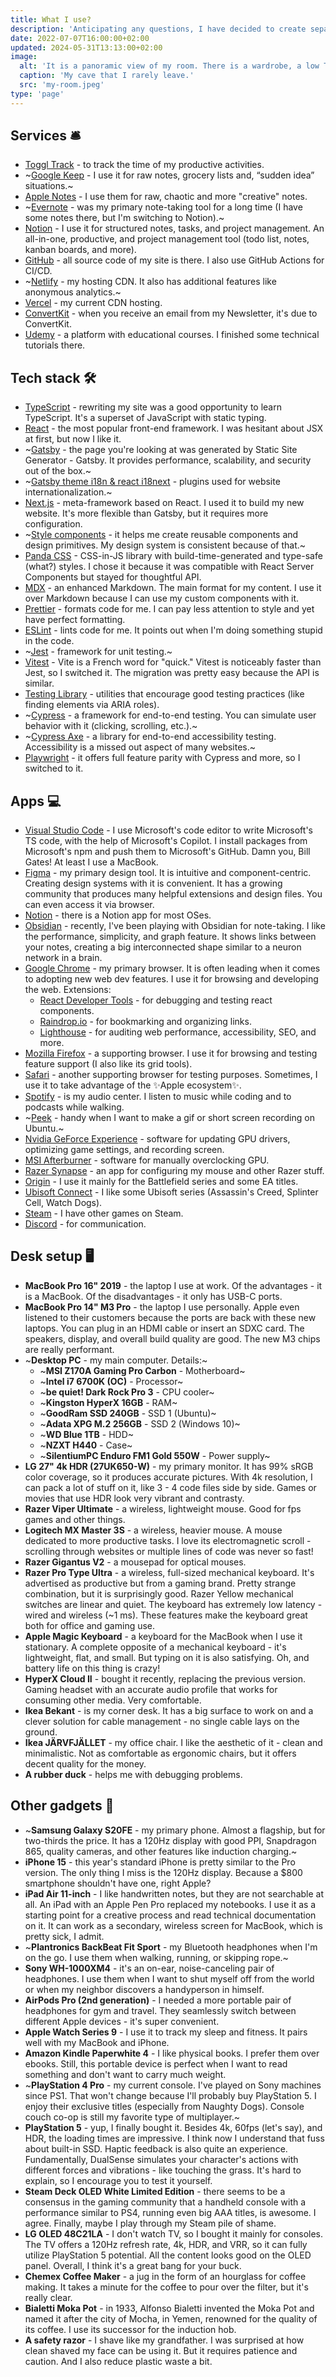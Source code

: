 ```yaml
---
title: What I use?
description: 'Anticipating any questions, I have decided to create separate page with the specifics of software and hardware I use.'
date: 2022-07-07T16:00:00+02:00
updated: 2024-05-31T13:13:00+02:00
image:
  alt: 'It is a panoramic view of my room. There is a wardrobe, a low TV cabinet, and a big corner desk. All furniture is black and white. The walls are white. The ceiling is also white with ball-shaped lamps hanging from it.'
  caption: 'My cave that I rarely leave.'
  src: 'my-room.jpeg'
type: 'page'
---
```


## Services 🛎️

- [Toggl Track](https://track.toggl.com/) - to track the time of my productive activities.
- ~[Google Keep](https://keep.google.com/) - I use it for raw notes, grocery lists and, “sudden idea” situations.~
- [Apple Notes](https://www.icloud.com/notes) - I use them for raw, chaotic and more "creative" notes.
- ~[Evernote](https://evernote.com/) - was my primary note-taking tool for a long time (I have some notes there, but I'm switching to Notion).~
- [Notion](https://www.notion.so/) - I use it for structured notes, tasks, and project management. An all-in-one, productive, and project management tool (todo list, notes, kanban boards, and more).
- [GitHub](https://github.com/) - all source code of my site is there. I also use GitHub Actions for CI/CD.
- ~[Netlify](https://www.netlify.com/) - my hosting CDN. It also has additional features like anonymous analytics.~
- [Vercel](https://vercel.com/) - my current CDN hosting.
- [ConvertKit](https://convertkit.com/) - when you receive an email from my Newsletter, it's due to ConvertKit.
- [Udemy](https://www.udemy.com/) - a platform with educational courses. I finished some technical tutorials there.

## Tech stack 🛠️

- [TypeScript](https://www.typescriptlang.org/) - rewriting my site was a good opportunity to learn TypeScript. It's a superset of JavaScript with static typing.
- [React](https://reactjs.org/) - the most popular front-end framework. I was hesitant about JSX at first, but now I like it.
- ~[Gatsby](https://www.gatsbyjs.com/) - the page you're looking at was generated by Static Site Generator - Gatsby. It provides performance, scalability, and security out of the box.~
- ~[Gatsby theme i18n & react i18next](https://www.gatsbyjs.com/plugins/gatsby-theme-i18n/) - plugins used for website internationalization.~
- [Next.js](https://nextjs.org/) - meta-framework based on React. I used it to build my new website. It's more flexible than Gatsby, but it requires more configuration.
- ~[Style components](https://styled-components.com/) - it helps me create reusable components and design primitives. My design system is consistent because of that.~
- [Panda CSS](https://panda-css.com/) - CSS-in-JS library with build-time-generated and type-safe (what?) styles. I chose it because it was compatible with React Server Components but stayed for thoughtful API.
- [MDX](https://mdxjs.com/) - an enhanced Markdown. The main format for my content. I use it over Markdown because I can use my custom components with it.
- [Prettier](https://prettier.io/) - formats code for me. I can pay less attention to style and yet have perfect formatting.
- [ESLint](https://eslint.org/) - lints code for me. It points out when I'm doing something stupid in the code.
- ~[Jest](https://jestjs.io/) - framework for unit testing.~
- [Vitest](https://vitest.dev/) - Vite is a French word for "quick." Vitest is noticeably faster than Jest, so I switched it. The migration was pretty easy because the API is similar.
- [Testing Library](https://testing-library.com/) - utilities that encourage good testing practices (like finding elements via ARIA roles).
- ~[Cypress](https://www.cypress.io/) - a framework for end-to-end testing. You can simulate user behavior with it (clicking, scrolling, etc.).~
- ~[Cypress Axe](https://github.com/component-driven/cypress-axe) - a library for end-to-end accessibility testing. Accessibility is a missed out aspect of many websites.~
- [Playwright](https://playwright.dev/) - it offers full feature parity with Cypress and more, so I switched to it.

## Apps 💻

- [Visual Studio Code](https://code.visualstudio.com/) - I use Microsoft's code editor to write Microsoft's TS code, with the help of Microsoft's Copilot. I install packages from Microsoft's npm and push them to Microsoft's GitHub. Damn you, Bill Gates! At least I use a MacBook.
- [Figma](https://www.figma.com/) - my primary design tool. It is intuitive and component-centric. Creating design systems with it is convenient. It has a growing community that produces many helpful extensions and design files. You can even access it via browser.
- [Notion](https://www.notion.so/desktop) - there is a Notion app for most OSes.
- [Obsidian](https://obsidian.md/) - recently, I've been playing with Obsidian for note-taking. I like the performance, simplicity, and graph feature. It shows links between your notes, creating a big interconnected shape similar to a neuron network in a brain.
- [Google Chrome](https://www.google.com/chrome/) - my primary browser. It is often leading when it comes to adopting new web dev features. I use it for browsing and developing the web. Extensions:
  - [React Developer Tools](https://chrome.google.com/webstore/detail/react-developer-tools/fmkadmapgofadopljbjfkapdkoienihi) - for debugging and testing react components.
  - [Raindrop.io](https://chrome.google.com/webstore/detail/raindropio-smart-bookmark/ldgfbffkinooeloadekpmfoklnobpien) - for bookmarking and organizing links.
  - [Lighthouse](https://chrome.google.com/webstore/detail/lighthouse/blipmdconlkpinefehnmjammfjpmpbjk) - for auditing web performance, accessibility, SEO, and more.
- [Mozilla Firefox](https://www.mozilla.org/en-US/firefox/new/) - a supporting browser. I use it for browsing and testing feature support (I also like its grid tools).
- [Safari](https://www.apple.com/safari/) - another supporting browser for testing purposes. Sometimes, I use it to take advantage of the ✨Apple ecosystem✨.
- [Spotify](https://www.spotify.com/) - is my audio center. I listen to music while coding and to podcasts while walking.
- ~[Peek](http://manpages.ubuntu.com/manpages/impish/man1/peek.1.html) - handy when I want to make a gif or short screen recording on Ubuntu.~
- [Nvidia GeForce Experience](https://www.nvidia.com/en-us/geforce/geforce-experience/) - software for updating GPU drivers, optimizing game settings, and recording screen.
- [MSI Afterburner](https://www.msi.com/Landing/afterburner/graphics-cards) - software for manually overclocking GPU.
- [Razer Synapse](https://www.razer.com/eu-en/synapse-3) - an app for configuring my mouse and other Razer stuff.
- [Origin](https://www.origin.com/gbr/en-us/store/download) - I use it mainly for the Battlefield series and some EA titles.
- [Ubisoft Connect](https://ubisoftconnect.com/en-US/) - I like some Ubisoft series (Assassin's Creed, Splinter Cell, Watch Dogs).
- [Steam](https://store.steampowered.com/) - I have other games on Steam.
- [Discord](https://discord.com/) - for communication.

## Desk setup 🖥️

- **MacBook Pro 16" 2019** - the laptop I use at work. Of the advantages - it is a MacBook. Of the disadvantages - it only has USB-C ports.
- **MacBook Pro 14" M3 Pro** - the laptop I use personally. Apple even listened to their customers because the ports are back with these new laptops. You can plug in an HDMI cable or insert an SDXC card. The speakers, display, and overall build quality are good. The new M3 chips are really performant.
- ~**Desktop PC** - my main computer. Details:~
  - ~**MSI Z170A Gaming Pro Carbon** - Motherboard~
  - ~**Intel i7 6700K (OC)** - Processor~
  - ~**be quiet! Dark Rock Pro 3** - CPU cooler~
  - ~**Kingston HyperX 16GB** - RAM~
  - ~**GoodRam SSD 240GB** - SSD 1 (Ubuntu)~
  - ~**Adata XPG M.2 256GB** - SSD 2 (Windows 10)~
  - ~**WD Blue 1TB** - HDD~
  - ~**NZXT H440** - Case~
  - ~**SilentiumPC Enduro FM1 Gold 550W** - Power supply~
- **LG 27" 4k HDR (27UK650-W)** - my primary monitor. It has 99% sRGB color coverage, so it produces accurate pictures. With 4k resolution, I can pack a lot of stuff on it, like 3 - 4 code files side by side. Games or movies that use HDR look very vibrant and contrasty.
- **Razer Viper Ultimate** - a wireless, lightweight mouse. Good for fps games and other things.
- **Logitech MX Master 3S** - a wireless, heavier mouse. A mouse dedicated to more productive tasks. I love its electromagnetic scroll - scrolling through websites or multiple lines of code was never so fast!
- **Razer Gigantus V2** - a mousepad for optical mouses.
- **Razer Pro Type Ultra** - a wireless, full-sized mechanical keyboard. It's advertised as productive but from a gaming brand. Pretty strange combination, but it is surprisingly good. Razer Yellow mechanical switches are linear and quiet. The keyboard has extremely low latency - wired and wireless (~1 ms). These features make the keyboard great both for office and gaming use.
- **Apple Magic Keyboard** - a keyboard for the MacBook when I use it stationary. A complete opposite of a mechanical keyboard - it's lightweight, flat, and small. But typing on it is also satisfying. Oh, and battery life on this thing is crazy!
- **HyperX Cloud II** - bought it recently, replacing the previous version. Gaming headset with an accurate audio profile that works for consuming other media. Very comfortable.
- **Ikea Bekant** - is my corner desk. It has a big surface to work on and a clever solution for cable management - no single cable lays on the ground.
- **Ikea JÄRVFJÄLLET** - my office chair. I like the aesthetic of it - clean and minimalistic. Not as comfortable as ergonomic chairs, but it offers decent quality for the money.
- **A rubber duck** - helps me with debugging problems.

## Other gadgets 📱

- ~**Samsung Galaxy S20FE** - my primary phone. Almost a flagship, but for two-thirds the price. It has a 120Hz display with good PPI, Snapdragon 865, quality cameras, and other features like induction charging.~
- **iPhone 15** - this year's standard iPhone is pretty similar to the Pro version. The only thing I miss is the 120Hz display. Because a $800 smartphone shouldn't have one, right Apple?
- **iPad Air 11-inch** - I like handwritten notes, but they are not searchable at all. An iPad with an Apple Pen Pro replaced my notebooks. I use it as a starting point for a creative process and read technical documentation on it. It can work as a secondary, wireless screen for MacBook, which is pretty sick, I admit.
- ~**Plantronics BackBeat Fit Sport** - my Bluetooth headphones when I'm on the go. I use them when walking, running, or skipping rope.~
- **Sony WH-1000XM4** - it's an on-ear, noise-canceling pair of headphones. I use them when I want to shut myself off from the world or when my neighbor discovers a handyperson in himself.
- **AirPods Pro (2nd generation)** - I needed a more portable pair of headphones for gym and travel. They seamlessly switch between different Apple devices - it's super convenient.
- **Apple Watch Series 9** - I use it to track my sleep and fitness. It pairs well with my MacBook and iPhone.
- **Amazon Kindle Paperwhite 4** - I like physical books. I prefer them over ebooks. Still, this portable device is perfect when I want to read something and don't want to carry much weight.
- ~**PlayStation 4 Pro** - my current console. I've played on Sony machines since PS1. That won't change because I'll probably buy PlayStation 5. I enjoy their exclusive titles (especially from Naughty Dogs). Console couch co-op is still my favorite type of multiplayer.~
- **PlayStation 5** - yup, I finally bought it. Besides 4k, 60fps (let's say), and HDR, the loading times are impressive. I think now I understand that fuss about built-in SSD. Haptic feedback is also quite an experience. Fundamentally, DualSense simulates your character's actions with different forces and vibrations - like touching the grass. It's hard to explain, so I encourage you to test it yourself.
- **Steam Deck OLED White Limited Edition** - there seems to be a consensus in the gaming community that a handheld console with a performance similar to PS4, running even big AAA titles, is awesome. I agree. Finally, maybe I play through my Steam pile of shame.
- **LG OLED 48C21LA** - I don't watch TV, so I bought it mainly for consoles. The TV offers a 120Hz refresh rate, 4k, HDR, and VRR, so it can fully utilize PlayStation 5 potential. All the content looks good on the OLED panel. Overall, I think it's a great bang for your buck.
- **Chemex Coffee Maker** - a jug in the form of an hourglass for coffee making. It takes a minute for the coffee to pour over the filter, but it's really clear.
- **Bialetti Moka Pot** - in 1933, Alfonso Bialetti invented the Moka Pot and named it after the city of Mocha, in Yemen, renowned for the quality of its coffee. I use its successor for the induction hob.
- **A safety razor** - I shave like my grandfather. I was surprised at how clean shaved my face can be using it. But it requires patience and caution. And I also reduce plastic waste a bit.
